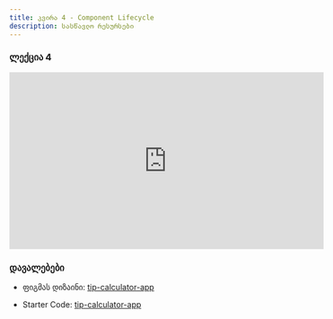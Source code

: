 ```yaml
---
title: კვირა 4 - Component Lifecycle
description: სასწავლო რესურსები
---
```


### ლექცია 4
<iframe width="560" height="315" src="https://www.youtube.com/embed/OM6ORAnCZxU?si=vFnplun9IPBKF5tr" title="YouTube video player" frameborder="0" allow="accelerometer; autoplay; clipboard-write; encrypted-media; gyroscope; picture-in-picture; web-share" allowfullscreen></iframe>


### დავალებები

- ფიგმას დიზაინი: [tip-calculator-app](https://www.figma.com/file/CELgSjSm9RGfClpFBWm7kp/tip-calculator-app?type=design&node-id=0-1&mode=design)

- Starter Code: [tip-calculator-app](/zip-files/tip-calculator-app-main.zip)